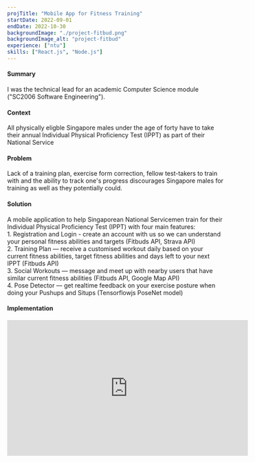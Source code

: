 ```yaml
---
projTitle: "Mobile App for Fitness Training"
startDate: 2022-09-01
endDate: 2022-10-30
backgroundImage: "./project-fitbud.png"
backgroundImage_alt: "project-fitbud"
experience: ["ntu"]
skills: ["React.js", "Node.js"]
---
```


<h4>Summary</h4>
    <div>
    I was the technical lead for an academic Computer Science module ("SC2006 Software Engineering").
    </div>

<h4>Context</h4>
    <div>
    All physically eligble Singapore males under the age of forty have to take their annual Individual Physical Proficiency Test (IPPT) as part of their National Service
    </div>

<h4>Problem</h4>
    <div>
    Lack of a training plan, exercise form correction, fellow test-takers to train with and the ability to track one's progress discourages Singapore males for training as well as they potentially could.
    </div>

<h4>Solution</h4>
    <div>
    A mobile application to help Singaporean National Servicemen train for their Individual Physical Proficiency Test (IPPT) with four main features: <br/>
        1. Registration and Login - create an account with us so we can understand your personal fitness abilities and targets (Fitbuds API, Strava API)  <br/>
        2. Training Plan — receive a customised workout daily based on your current fitness abilities, target fitness abilities and days left to your next IPPT (Fitbuds API)  <br/>
        3. Social Workouts — message and meet up with nearby users that have similar current fitness abilities (Fitbuds API, Google Map API) <br/>
        4. Pose Detector — get realtime feedback on your exercise posture when doing your Pushups and Situps (Tensorflowjs PoseNet model) <br/>
    </div>

<h4>Implementation</h4>
<iframe width="560" height="315" src="https://www.youtube.com/embed/kXylg4O4cU0?start=80" title="YouTube video player" frameborder="0" allow="accelerometer; autoplay; clipboard-write; encrypted-media; gyroscope; picture-in-picture" allowfullscreen></iframe>